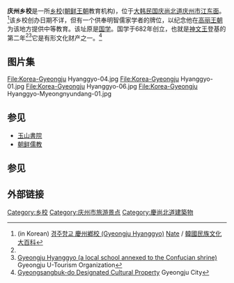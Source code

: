 {{Infobox Korean name
|img=Korea-Gyeongju Hyanggyo-02.jpg
|hangul=경주향교
|hanja={{linktext|慶州|鄕|校}}|
|rr=Gyeongju Hyanggyo
|mr=Kyongju Hyanggyo
}}
'''庆州乡校'''是一所[[乡校|乡校]]([[朝鲜王朝|朝鲜王朝]]教育机构)，位于[[大韩民国|大韩民国]][[庆尚北道|庆尚北道]][[庆州市|庆州市]][[江东面_(庆州市)|江东面]]。<ref name="EncyKorea GH">(in Korean) [http://100.nate.com/dicsearch/pentry.html?s=K&i=253126&v=42 경주향교 慶州鄕校 (Gyeongju Hyanggyo)] {{webarchive|url=https://web.archive.org/web/20110610061154/http://100.nate.com/dicsearch/pentry.html?s=K&i=253126&v=42 |date=2011-06-10 }} [[Nate|Nate]] / [[韓國民族文化大百科|韓國民族文化大百科]]</ref>该乡校创办日期不详，但有一个供奉明智儒家学者的牌位，以纪念他在[[高丽王朝|高丽王朝]]为该地方提供中等教育。该址原是[[国学_(学府)|国学]]。国学于682年创立，也就是[[神文王|神文王]]登基的第二年<ref name="EncyKorea GH" /><ref>[http://eguide.gj.go.kr/detail_view/Detail_view.jsp?cid=8283&tab=1 Gyeongju Hyanggyo (a local school annexed to the Confucian shrine)] {{webarchive|url=https://web.archive.org/web/20110722140259/http://eguide.gj.go.kr/detail_view/Detail_view.jsp?cid=8283&tab=1 |date=2011-07-22 }} Gyeongju U-Tourism Organization</ref>它是有形文化财产之一。<ref>[http://www.gyeongju.go.kr/eng/03/02_01_01.asp Gyeongsangbuk-do Designated Cultural Property]{{dead link|date=2017年12月 |bot=InternetArchiveBot |fix-attempted=yes }} Gyeongju City</ref>

==图片集==
<gallery>
File:Korea-Gyeongju Hyanggyo-04.jpg
File:Korea-Gyeongju Hyanggyo-01.jpg
File:Korea-Gyeongju Hyanggyo-06.jpg
File:Korea-Gyeongju Hyanggyo-Myeongnyundang-01.jpg
</gallery>

==参见==
*[[玉山书院_(庆州市)|玉山書院]]
*[[朝鲜儒教|朝鲜儒教]]

==参见==
{{reflist}}
==外部链接==
{{Commonscat|Gyeongju Hyanggyo}}
[[Category:乡校|Category:乡校]]
[[Category:庆州市旅游景点|Category:庆州市旅游景点]]
[[Category:慶尚北道建築物|Category:慶尚北道建築物]]